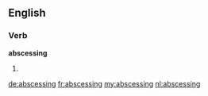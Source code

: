 ==English==

===Verb===
'''abscessing'''
# {{present participle of|abscess}}

[[de:abscessing]]
[[fr:abscessing]]
[[my:abscessing]]
[[nl:abscessing]]